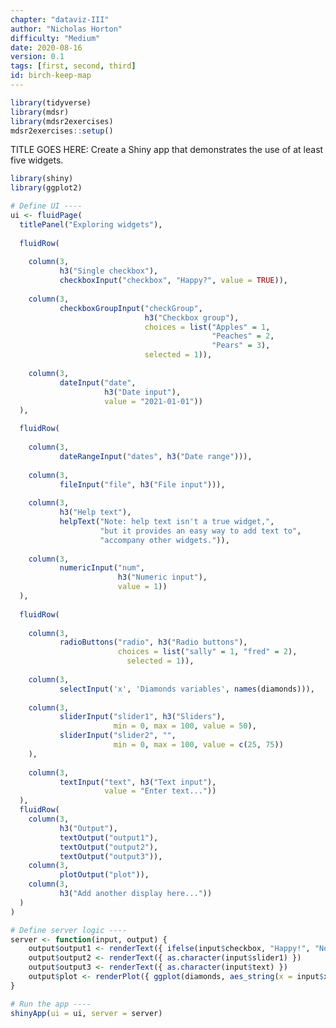 ```yaml
---
chapter: "dataviz-III"
author: "Nicholas Horton"
difficulty: "Medium"
date: 2020-08-16 
version: 0.1
tags: [first, second, third]
id: birch-keep-map
---
```


```r
library(tidyverse)
library(mdsr)
library(mdsr2exercises)
mdsr2exercises::setup()
```

TITLE GOES HERE:	Create a Shiny app that demonstrates the use of at least five widgets.

<!--begin-answer-->
 
```r
library(shiny)
library(ggplot2)

# Define UI ----
ui <- fluidPage(
  titlePanel("Exploring widgets"),
  
  fluidRow(
    
    column(3,
           h3("Single checkbox"),
           checkboxInput("checkbox", "Happy?", value = TRUE)),
    
    column(3, 
           checkboxGroupInput("checkGroup", 
                              h3("Checkbox group"), 
                              choices = list("Apples" = 1, 
                                             "Peaches" = 2, 
                                             "Pears" = 3),
                              selected = 1)),
    
    column(3, 
           dateInput("date", 
                     h3("Date input"), 
                     value = "2021-01-01"))   
  ),

  fluidRow(
    
    column(3,
           dateRangeInput("dates", h3("Date range"))),
    
    column(3,
           fileInput("file", h3("File input"))),
    
    column(3, 
           h3("Help text"),
           helpText("Note: help text isn't a true widget,", 
                    "but it provides an easy way to add text to",
                    "accompany other widgets.")),
    
    column(3, 
           numericInput("num", 
                        h3("Numeric input"), 
                        value = 1))   
  ),
  
  fluidRow(
    
    column(3,
           radioButtons("radio", h3("Radio buttons"),
                        choices = list("sally" = 1, "fred" = 2),
                          selected = 1)),
    
    column(3,
           selectInput('x', 'Diamonds variables', names(diamonds))),
    
    column(3, 
           sliderInput("slider1", h3("Sliders"),
                       min = 0, max = 100, value = 50),
           sliderInput("slider2", "",
                       min = 0, max = 100, value = c(25, 75))
    ),
    
    column(3, 
           textInput("text", h3("Text input"), 
                     value = "Enter text..."))  
  ),
  fluidRow(
    column(3,
           h3("Output"),
           textOutput("output1"),
           textOutput("output2"),
           textOutput("output3")),
    column(3,
           plotOutput("plot")),
    column(3,
           h3("Add another display here..."))
  )
)

# Define server logic ----
server <- function(input, output) {
    output$output1 <- renderText({ ifelse(input$checkbox, "Happy!", "Not Happy...")})
    output$output2 <- renderText({ as.character(input$slider1) })
    output$output3 <- renderText({ as.character(input$text) })
    output$plot <- renderPlot({ ggplot(diamonds, aes_string(x = input$x)) + geom_histogram()})
}

# Run the app ----
shinyApp(ui = ui, server = server)
```
 
<!--end-answer-->
